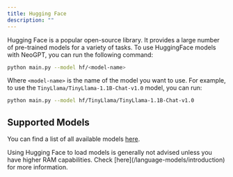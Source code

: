```yaml
---
title: Hugging Face 
description: ""
---
```





Hugging Face is a popular open-source library. It provides a large number of pre-trained models for a variety of tasks. To use HuggingFace models with NeoGPT, you can run the following command:

```bash
python main.py --model hf/<model-name>
```

Where `<model-name>` is the name of the model you want to use. For example, to use the `TinyLlama/TinyLlama-1.1B-Chat-v1.0` model, you can run:

```bash
python main.py --model hf/TinyLlama/TinyLlama-1.1B-Chat-v1.0
```

## Supported Models

You can find a list of all available models [here](https://huggingface.co/models?pipeline_tag=text-generation&sort=downloads).


<Warning>
    Using Hugging Face to load models is generally not advised unless you have higher RAM capabilities. Check [here](/language-models/introduction) for more information.
</Warning>